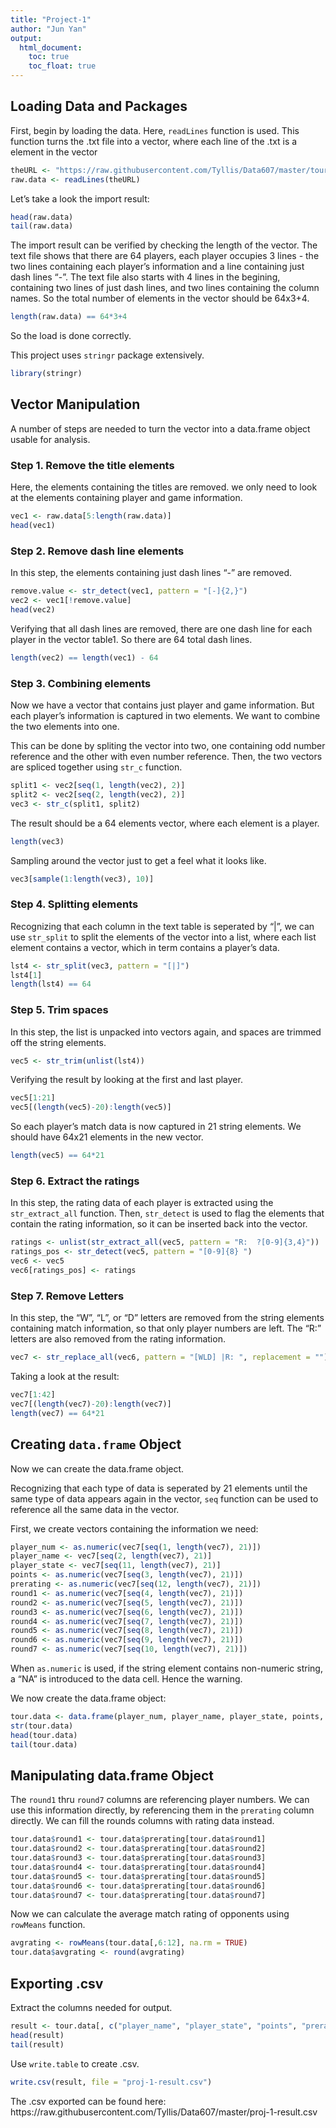 ---
title: "Project-1"
author: "Jun Yan"
output:
  html_document:
    toc: true
    toc_float: true
---

## Loading Data and Packages

First, begin by loading the data. Here, `readLines` function is used. This function turns the .txt file into a vector, where each line of the .txt is a element in the vector

```{r}
theURL <- "https://raw.githubusercontent.com/Tyllis/Data607/master/tournamentinfo.txt"
raw.data <- readLines(theURL)
```

Let's take a look the import result:

```{r}
head(raw.data)
tail(raw.data)
```

The import result can be verified by checking the length of the vector. The text file shows that there are 64 players, each player occupies 3 lines - the two lines containing each player's information and a line containing just dash lines "-". The text file also starts with 4 lines in the begining, containing two lines of just dash lines, and two lines containing the column names. So the total number of elements in the vector should be 64x3+4.

```{r}
length(raw.data) == 64*3+4
```

So the load is done correctly.

This project uses `stringr` package extensively.

```{r}
library(stringr)
```

## Vector Manipulation

A number of steps are needed to turn the vector into a data.frame object usable for analysis.

### Step 1. Remove the title elements

Here, the elements containing the titles are removed. we only need to look at the elements containing player and game information.

```{r}
vec1 <- raw.data[5:length(raw.data)]
head(vec1)
```

### Step 2. Remove dash line elements

In this step, the elements containing just dash lines "-" are removed.

```{r}
remove.value <- str_detect(vec1, pattern = "[-]{2,}")
vec2 <- vec1[!remove.value]
head(vec2)
```

Verifying that all dash lines are removed, there are one dash line for each player in the vector table1. So there are 64 total dash lines.

```{r}
length(vec2) == length(vec1) - 64
```

### Step 3. Combining elements

Now we have a vector that contains just player and game information. But each player's information is captured in two elements. We want to combine the two elements into one. 

This can be done by spliting the vector into two, one containing odd number reference and the other with even number reference. Then, the two vectors are spliced together using `str_c` function.

```{r}
split1 <- vec2[seq(1, length(vec2), 2)] 
split2 <- vec2[seq(2, length(vec2), 2)] 
vec3 <- str_c(split1, split2)
```

The result should be a 64 elements vector, where each element is a player.

```{r}
length(vec3)
```

Sampling around the vector just to get a feel what it looks like.

```{r}
vec3[sample(1:length(vec3), 10)]
```

### Step 4. Splitting elements 

Recognizing that each column in the text table is seperated by "|", we can use `str_split` to split the elements of the vector into a list, where each list element contains a vector, which in term contains a player's data. 

```{r}
lst4 <- str_split(vec3, pattern = "[|]")
lst4[1]
length(lst4) == 64
```

### Step 5. Trim spaces

In this step, the list is unpacked into vectors again, and spaces are trimmed off the string elements.

```{r}
vec5 <- str_trim(unlist(lst4))
```

Verifying the result by looking at the first and last player.

```{r}
vec5[1:21]
vec5[(length(vec5)-20):length(vec5)]
```

So each player's match data is now captured in 21 string elements. We should have 64x21 elements in the new vector.

```{r}
length(vec5) == 64*21
```

### Step 6. Extract the ratings

In this step, the rating data of each player is extracted using the `str_extract_all` function. Then, `str_detect` is used to flag the elements that contain the rating information, so it can be inserted back into the vector.

```{r}
ratings <- unlist(str_extract_all(vec5, pattern = "R:  ?[0-9]{3,4}"))
ratings_pos <- str_detect(vec5, pattern = "[0-9]{8} ")
vec6 <- vec5
vec6[ratings_pos] <- ratings
```

### Step 7. Remove Letters

In this step, the "W", "L", or "D" letters are removed from the string elements containing match information, so that only player numbers are left. The "R:" letters are also removed from the rating information.

```{r}
vec7 <- str_replace_all(vec6, pattern = "[WLD] |R: ", replacement = "")
```

Taking a look at the result:

```{r}
vec7[1:42]
vec7[(length(vec7)-20):length(vec7)]
length(vec7) == 64*21
```

## Creating `data.frame` Object

Now we can create the data.frame object. 

Recognizing that each type of data is seperated by 21 elements until the same type of data appears again in the vector, `seq` function can be used to reference all the same data in the vector. 

First, we create vectors containing the information we need:

```{r}
player_num <- as.numeric(vec7[seq(1, length(vec7), 21)])
player_name <- vec7[seq(2, length(vec7), 21)]
player_state <- vec7[seq(11, length(vec7), 21)]
points <- as.numeric(vec7[seq(3, length(vec7), 21)])
prerating <- as.numeric(vec7[seq(12, length(vec7), 21)])
round1 <- as.numeric(vec7[seq(4, length(vec7), 21)])
round2 <- as.numeric(vec7[seq(5, length(vec7), 21)])
round3 <- as.numeric(vec7[seq(6, length(vec7), 21)])
round4 <- as.numeric(vec7[seq(7, length(vec7), 21)])
round5 <- as.numeric(vec7[seq(8, length(vec7), 21)])
round6 <- as.numeric(vec7[seq(9, length(vec7), 21)])
round7 <- as.numeric(vec7[seq(10, length(vec7), 21)])
```

When `as.numeric` is used, if the string element contains non-numeric string, a "NA" is introduced to the data cell. Hence the warning. 

We now create the data.frame object:

```{r}
tour.data <- data.frame(player_num, player_name, player_state, points, prerating, round1, round2, round3, round4, round5, round6, round7)
str(tour.data)
head(tour.data)
tail(tour.data)
```

## Manipulating data.frame Object

The `round1` thru `round7` columns are referencing player numbers. We can use this information directly, by referencing them in the `prerating` column directly. We can fill the rounds columns with rating data instead.

```{r}
tour.data$round1 <- tour.data$prerating[tour.data$round1]
tour.data$round2 <- tour.data$prerating[tour.data$round2]
tour.data$round3 <- tour.data$prerating[tour.data$round3]
tour.data$round4 <- tour.data$prerating[tour.data$round4]
tour.data$round5 <- tour.data$prerating[tour.data$round5]
tour.data$round6 <- tour.data$prerating[tour.data$round6]
tour.data$round7 <- tour.data$prerating[tour.data$round7]

```

Now we can calculate the average match rating of opponents using `rowMeans` function.

```{r}
avgrating <- rowMeans(tour.data[,6:12], na.rm = TRUE)
tour.data$avgrating <- round(avgrating)
```

## Exporting .csv

Extract the columns needed for output.

```{r}
result <- tour.data[, c("player_name", "player_state", "points", "prerating", "avgrating")]
head(result)
tail(result)
```

Use `write.table` to create .csv.

```{r}
write.csv(result, file = "proj-1-result.csv")
```

The .csv exported can be found here: https://raw.githubusercontent.com/Tyllis/Data607/master/proj-1-result.csv


